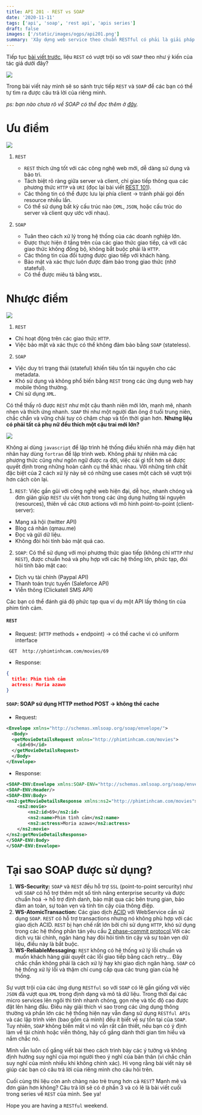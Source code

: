 ```yaml
---
title: API 201 - REST vs SOAP
date: '2020-11-11'
tags: ['api', 'soap', 'rest api', 'apis series']
draft: false
images: ['/static/images/ogps/api201.png']
summary: 'Xây dựng web service theo chuẩn RESTful có phải là giải pháp tốt nhất cho các hệ thống?'
---
```


<TOCInline toc={props.toc} asDisclosure />

Tiếp tục [bài viết trước](/rest-101-rest-restful-api), liệu `REST` có vượt trội so với `SOAP` theo như ý kiến của tác giả dưới đây?

![](./6ev5KY9okH2FmRd1.jpg)

Trong bài viết này mình sẽ so sánh trực tiếp `REST` và `SOAP` để các bạn có thể tự tìm ra được câu trả lời của riêng mình.

_ps: bạn nào chưa rõ về SOAP có thể đọc thêm ở [đây](https://vi.wikipedia.org/wiki/SOAP)._

# Ưu điểm

![](./29472802_10213888263114999_1471996776805302272_o.jpg)

1. `REST`

   - `REST` thích ứng tốt với các công nghệ web mới, dễ dàng sử dụng và bảo trì.
   - Tách biệt rõ ràng giữa server và client, chỉ giao tiếp thông qua các phương thức `HTTP` và `URI` (đọc lại bài viết [REST 101](/rest-101-rest-restful-api)).
   - Các thông tin có thể được lưu lại phía client → tránh phải gọi đến resource nhiều lần.
   - Có thể sử dụng bất kỳ cấu trúc nào (`XML`, `JSON`, hoặc cấu trúc do server và client quy ước với nhau).

2. `SOAP`

   - Tuân theo cách xử lý trong hệ thống của các doanh nghiệp lớn.
   - Được thực hiện ở tầng trên của các giao thức giao tiếp, cả với các giao thức không đồng bộ, không bắt buộc phải là `HTTP`.
   - Các thông tin của đối tượng được giao tiếp với khách hàng.
   - Bảo mật và xác thực luôn được đảm bảo trong giao thức (nhờ stateful).
   - Có thể được miêu tả bằng `WSDL`.

# Nhược điểm

![](./29472578_10213888610963695_2986071309554810880_n.jpg)

1. `REST`

- Chỉ hoạt động trên các giao thức `HTTP`.
- Việc bảo mật và xác thực có thể không đảm bảo bằng `SOAP` (stateless).

2. `SOAP`

- Việc duy trì trạng thái (stateful) khiến tiêu tốn tài nguyên cho các metadata.
- Khó sử dụng và không phổ biến bằng `REST` trong các ứng dụng web hay mobile thông thường.
- Chỉ sử dụng `XML`.

Có thể thấy rõ được `REST` như một cậu thanh niên mới lớn, mạnh mẽ, nhanh nhẹn và thích ứng nhanh. `SOAP` thì như một người đàn ông ở tuổi trung niên, chắc chắn và vững chãi tuy có chậm chạp và tốn thời gian hơn. **Nhưng liệu có phải tất cả phụ nữ đều thích một cậu trai mới lớn?**

![](./29473101_10213888611443707_4940117047951491072_n.jpg)

Không ai dùng `javascript` để lập trình hệ thống điều khiển nhà máy điện hạt nhân hay dùng `fortran` để lập trình web. Không phải tự nhiên mà các phương thức cũng như ngôn ngữ được ra đời, việc cái gì tốt hơn sẽ được quyết định trong những hoàn cảnh cụ thể khác nhau. Với những tính chất đặc biệt của 2 cách xử lý này sẽ có những use cases một cách sẽ vượt trội hơn cách còn lại.

1. `REST`: Việc gần gũi với công nghệ web hiện đại, dễ học, nhanh chóng và đơn giản giúp `REST` ưu việt hơn trong các ứng dụng hướng tài nguyên (resources), thiên về các `CRUD` actions với mô hình point-to-point (client-server):

- Mạng xã hội (twitter API)
- Blog cá nhân (qmau.me)
- Đọc và gửi dữ liệu.
- Không đòi hỏi tính bảo mật quá cao.

2. `SOAP`: Có thể sử dụng với mọi phương thức giao tiếp (không chỉ `HTTP` như `REST`), được chuẩn hoá và phụ hợp với các hệ thống lớn, phức tạp, đòi hỏi tính bảo mật cao:

- Dịch vụ tài chính (Paypal API)
- Thanh toán trực tuyến (Saleforce API)
- Viễn thông (Clickatell SMS API)

Các bạn có thể đánh giá độ phức tạp qua ví dụ một API lấy thông tin của phim tình cảm.

#### `REST`

- Request: (`HTTP` methods + endpoint) → có thể cache vì có uniform interface

```
 GET  http://phimtinhcam.com/movies/69
```

- Response:

```json
{
  title: Phim tình cảm
  actress: Moria azawo
}
```

#### `SOAP`: SOAP sử dụng HTTP method POST → không thể cache

- Request:

```xml
<Envelope xmlns="http://schemas.xmlsoap.org/soap/envelope/">
  <Body>
  <getMovieDetailsRequest xmlns="http://phimtinhcam.com/movies">
    <id>69</id>
  </getMovieDetailsRequest>
  </Body>
</Envelope>
```

- Response:

```xml
<SOAP-ENV:Envelope xmlns:SOAP-ENV="http://schemas.xmlsoap.org/soap/envelope/">
<SOAP-ENV:Header/>
<SOAP-ENV:Body>
<ns2:getMovieDetailsResponse xmlns:ns2="http://phimtinhcam.com/movies">
    <ns2:movie>
        <ns2:id>69</ns2:id>
        <ns2:name>Phim tình cảm</ns2:name>
        <ns2:actress>Moria azawo</ns2:actress>
    </ns2:movie>
</ns2:getMovieDetailsResponse>
</SOAP-ENV:Body>
</SOAP-ENV:Envelope>
```

# Tại sao SOAP được sử dụng?

1. **WS-Security:** `SOAP` và `REST` đều hỗ trợ `SSL` (point-to-point sercurity) như với `SOAP` có hỗ trợ thêm một số tính năng enterprise security và được chuẩn hoá → hỗ trợ định danh, bảo mật qua các bên trung gian, bảo đảm an toàn, sự toàn vẹn và tính tin cậy của thông điệp.
2. **WS-AtomicTransaction:** Các giao dịch [ACID](https://en.wikipedia.org/wiki/ACID) với WebService cần sử dụng `SOAP`. `REST` có hỗ trợ transactions nhưng nó không phù hợp với các giao dịch ACID. `REST` bị hạn chế rất lớn bởi chỉ sử dụng `HTTP`, khó sử dụng trong các hệ thống phân tán yêu cầu [2 phase-commit protocol](https://en.wikipedia.org/wiki/Two-phase_commit_protocol).Với các dịch vụ tài chính, ngân hàng hay đòi hỏi tính tin cậy và sự toàn vẹn dữ liệu, điều này là bắt buộc.
3. **WS-ReliableMessaging:** `REST` không có hệ thống xử lý lỗi chuẩn và muốn khách hàng giải quyết các lỗi giao tiếp bằng cách retry... Đây chắc chắn không phải là cách xử lý hay khi giao dịch ngân hàng. `SOAP` có hệ thống xử lý lỗi và thậm chí cung cấp qua các trung gian của hệ thống.

Sự vượt trội của các ứng dụng `RESTful` so với `SOAP` có lẽ gần giống với việc `JSON` đã vượt qua `XML` trong định dạng và mô tả dữ liệu. Trong thời đại các micro services lên ngôi thì tính nhanh chóng, gọn nhẹ và tốc độ cao được đặt lên hàng đầu. Điều này giải thích vì sao trong các ứng dụng thông thường và phần lớn các hệ thống hiện nay vẫn đang sử dụng `RESTful APIs` và các lập trình viên (bao gồm cả mình) đều ít biết về sự tồn tại của `SOAP`. Tuy nhiên, `SOAP` không biến mất vì nó vẫn rất cần thiết, nếu bạn có ý định làm về tài chính hoặc viễn thông, hãy cố gắng dành thời gian tìm hiểu và nắm chắc nó.

Mình vẫn luôn cố gắng viết bài theo cách trình bày các ý tưởng và không định hướng suy nghĩ của mọi người theo ý nghĩ của bản thân (vì chắc chắn suy nghĩ của mình nhiều khi không chính xác). Hi vọng rằng bài viết này sẽ giúp các bạn có câu trả lời của riêng mình cho câu hỏi trên.

Cuối cùng thì liệu còn anh chàng nào trẻ trung hơn cả `REST`? Mạnh mẽ và đơn giản hơn không? Câu trả lời sẽ có ở phần 3 và có lẽ là bài viết cuối trong series về `REST` của mình. See ya!

Hope you are having a `RESTful` weekend.

